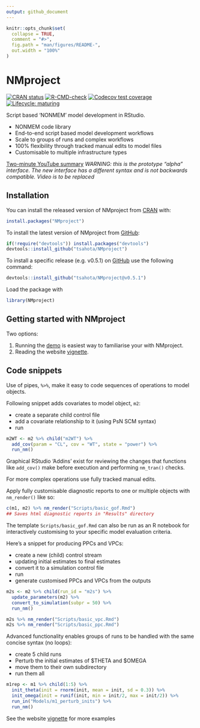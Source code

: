 ```yaml
---
output: github_document
---
```


<!-- README.md is generated from README.Rmd. Please edit that file -->

```r
knitr::opts_chunk$set(
  collapse = TRUE,
  comment = "#>",
  fig.path = "man/figures/README-",
  out.width = "100%"
)
```

# NMproject

<!-- badges: start -->
[![CRAN status](https://www.r-pkg.org/badges/version/NMproject)](https://CRAN.R-project.org/package=NMproject)
[![R-CMD-check](https://github.com/tsahota/NMproject/workflows/R-CMD-check/badge.svg)](https://github.com/tsahota/NMproject/actions)
[![Codecov test coverage](https://codecov.io/gh/tsahota/NMproject/branch/master/graph/badge.svg)](https://codecov.io/gh/tsahota/NMproject?branch=master)
[![Lifecycle: maturing](https://img.shields.io/badge/lifecycle-maturing-blue.svg)](https://lifecycle.r-lib.org/articles/stages.html)
<!-- badges: end -->

Script based 'NONMEM' model development in RStudio.

- NONMEM code library
- End-to-end script based model development workflows
- Scale to groups of runs and complex workflows
- 100% flexibility through tracked manual edits to model files
- Customisable to multiple infrastructure types

[Two-minute YouTube summary](https://www.youtube.com/watch?v=b7oBb6QZub8)
*WARNING: this is the prototype "alpha" interface. The new interface has a different syntax and is not backwards compatible. Video is to be replaced*

## Installation

You can install the released version of NMproject from [CRAN](https://CRAN.R-project.org) with:

```r
install.packages("NMproject")
```

To install the latest version of NMproject from [GitHub](https://github.com/):

```r
if(!require("devtools")) install.packages("devtools")
devtools::install_github("tsahota/NMproject")
```

To install a specific release (e.g. v0.5.1) on [GitHub](https://github.com/) 
use the following command:

```r
devtools::install_github("tsahota/NMproject@v0.5.1")
```

Load the package with 

```r
library(NMproject)
```

## Getting started with NMproject

Two options:

1. Running the
[demo](https://tsahota.github.io/NMproject/articles/articles/NMproject.html#demo-1)
is easiest way to familiarise your with NMproject.
2. Reading the website [vignette](https://tsahota.github.io/NMproject/articles/articles/NMproject.html).

## Code snippets

Use of pipes, `%>%`, make it easy to code sequences of operations to model 
objects.

Following snippet adds covariates to model object, `m2`:

- create a separate child control file
- add a covariate relationship to it (using PsN SCM syntax)
- run

```r

m2WT <- m2 %>% child("m2WT") %>%
  add_cov(param = "CL", cov = "WT", state = "power") %>%
  run_nm()

```

Graphical RStudio 'Addins' exist for reviewing the changes that functions like
`add_cov()` make before execution and performing `nm_tran()` checks.

For more complex operations use fully tracked manual edits.

Apply fully customisable diagnostic reports to one or multiple objects with
`nm_render()` like so:

```r

c(m1, m2) %>% nm_render("Scripts/basic_gof.Rmd")
## Saves html diagnostic reports in "Results" directory

```

The template `Scripts/basic_gof.Rmd` can also be run as an R notebook for
interactively customising to your specific model evaluation criteria.

Here's a snippet for producing PPCs and VPCs:

- create a new (child) control stream
- updating initial estimates to final estimates
- convert it to a simulation control file
- run
- generate customised PPCs and VPCs from the outputs

```r
m2s <- m2 %>% child(run_id = "m2s") %>%
  update_parameters(m2) %>%
  convert_to_simulation(subpr = 50) %>%
  run_nm()

m2s %>% nm_render("Scripts/basic_vpc.Rmd")
m2s %>% nm_render("Scripts/basic_ppc.Rmd")

```

Advanced functionality enables groups of runs to be handled with the same
concise syntax (no loops):

- create 5 child runs
- Perturb the initial estimates of \$THETA and \$OMEGA
- move them to their own subdirectory
- run them all

```r

m1rep <- m1 %>% child(1:5) %>% 
  init_theta(init = rnorm(init, mean = init, sd = 0.3)) %>%
  init_omega(init = runif(init, min = init/2, max = init/2)) %>%
  run_in("Models/m1_perturb_inits") %>%
  run_nm()

```

See the website [vignette](https://tsahota.github.io/NMproject/articles/articles/NMproject.html) for more
examples
